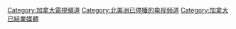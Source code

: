 [[Category:加拿大電視頻道|Category:加拿大電視頻道]]
[[Category:北美洲已停播的电视频道|Category:北美洲已停播的电视频道]]
[[Category:加拿大已結業媒體|Category:加拿大已結業媒體]]
